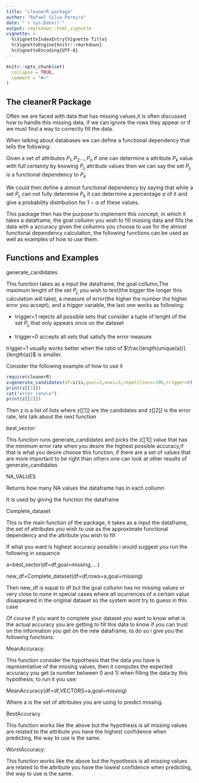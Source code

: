 ```yaml
---
title: "cleanerR package"
author: "Rafael Silva Pereira"
date: "`r Sys.Date()`"
output: rmarkdown::html_vignette
vignette: >
  %\VignetteIndexEntry{Vignette Title}
  %\VignetteEngine{knitr::rmarkdown}
  %\VignetteEncoding{UTF-8}
---
```


```r
knitr::opts_chunk$set(
  collapse = TRUE,
  comment = "#>"
)
```


## The cleanerR Package

Often we are faced with data that has missing values,it is often discussed how to handle this missing data, if we can ignore the rows they appear or if we must find a way to correctly fill the data.



When talking about databases we can define a functional dependency that tells the following:



Given a set of attributes ${P_1,P_2...,P_n}$ if one can determine a attribute $P_k$ value with full certainty by knowing $P_{j_i}$ attribute values then we can say the set $P_{j_i}$ is a functional dependency to $P_k$



We could then define a almost functional dependency by saying that while a set $P_{j_i}$ can not fully determine $P_k$ it can determine a percentage $\alpha$ of it and give a probability distribution for $1-\alpha$ of these values.



This package then has the purpose to implement this concept, in which it takes a dataframe, the goal collumn you wish to fill missing data and fills the data with a accuracy given the collumns you choose to use for the almost functional dependency calculation, the following functions can be used as well as examples of how to use them: 


## Functions and Examples

generate_candidates



This function takes as a input the dataframe, the goal collumn,The maximum lenght of the set $P_{j_i}$ you wish to test(the bigger the longer this calculation will take), a measure of error(the higher the number the higher error you accept), and a trigger variable, the last one works as following:



- trigger=1 rejects all possible sets that consider a tuple of lenght of the set $P_{j_i}$ that only appears once on the dataset



- trigger=0 accepts all sets that satisfy the error measure



trigger=1 usually works better when the ratio of $\frac{length(unique(a))}{length(a)}$ is smaller.



Consider the following example of how to use it
```r
require(cleanerR)
z=generate_candidates(df=iris,goal=5,maxi=3,repetitions=100,trigger=0)
print(z[[1]])
cat("error rate\n")
print(z[[2]])
```
Then z is a list of lists where z[[1]] are the candidates and z[[2]] is the error rate, lets talk about the next function



best_vector:




This function runs generate_candidates and picks the z[[1]] value that has the minimum error rate when you desire the highest possible accuracy,if that is what you desire choose this function, if there are a set of values that are more important to be right than others one can look at other results of generate_candidates




NA_VALUES



Returns how many NA values the dataframe has in each collumn



It is used by giving the function the dataframe



Complete_dataset



This is the main function of the package, it takes as a input the dataframe, the set of attributes you wish to use as the approximate functional dependency and the attribute you wish to fill



If what you want is highest accuracy possible i would suggest you run the following in sequence



a=best_vector(df=df,goal=missing,....)



new_df=Complete_dataset(df=df,rows=a,goal=missing)



Then new_df is equal to df but the goal collumn has no missing values or very close to none in special cases where all ocurrences of a certain value disappeared in the original dataset so the system wont try to guess in this case



Of course if you want to complete your dataset you want to know what is the actual accuracy you are getting to fill this data to know if you can trust on the information you get on the new dataframe, to do so i give you the following functions:



MeanAccuracy:



This function consider the hypothesis that the data you have is representative of the missing values, then it computes the expected accuracy you get (a number between 0 and 1) when filling the data by this hypothesis, to run it you use:



MeanAccuracy(df=df,VECTORS=a,goal=missing)



Where a is the set of attributes you are using to predict missing.



BestAccuracy



This function works like the above but the hypothesis is all missing values are related to the attribute you have the highest confidence when predicting, the way to use is the same.



WorstAccuracy:



This function works like the above but the hypothesis is all missing values are related to the attribute you have the lowest confidence when predicting, the way to use is the same.


   
